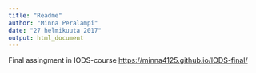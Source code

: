 ```yaml
---
title: "Readme"
author: "Minna Peralampi"
date: "27 helmikuuta 2017"
output: html_document
---
```


Final assingment in IODS-course
<https://minna4125.github.io/IODS-final/>